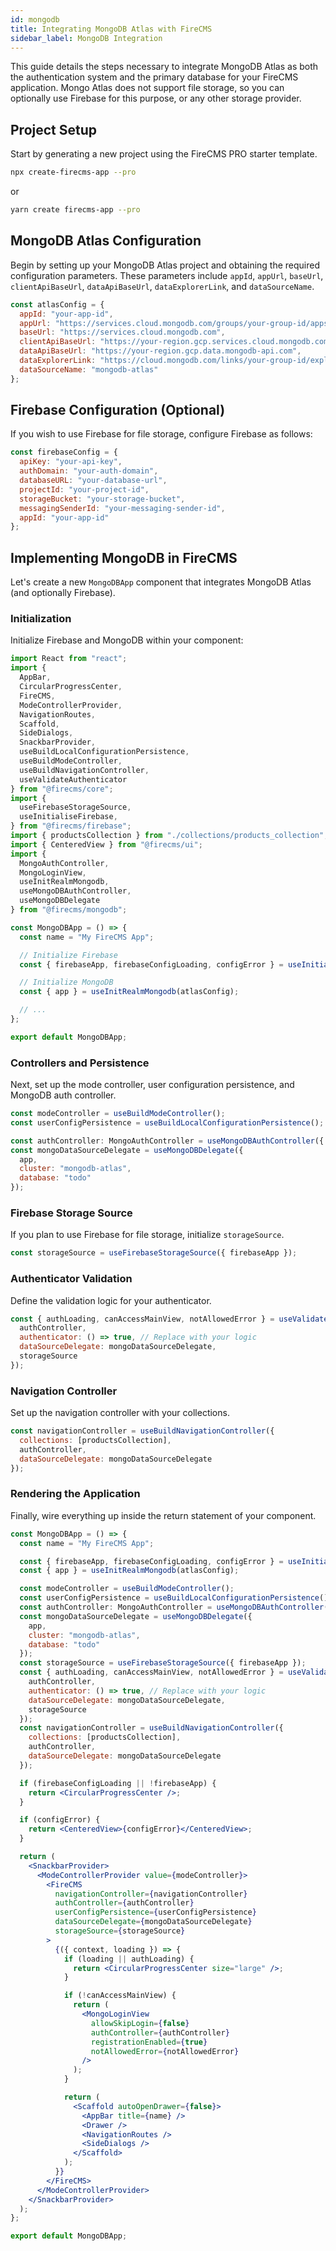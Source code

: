 ```yaml
---
id: mongodb
title: Integrating MongoDB Atlas with FireCMS
sidebar_label: MongoDB Integration
---
```


This guide details the steps necessary to integrate MongoDB Atlas as both the authentication system and the primary database for your FireCMS application.
Mongo Atlas does not support file storage, so you can optionally use Firebase for this purpose, or any
other storage provider.

## Project Setup

Start by generating a new project using the FireCMS PRO starter template.

```bash
npx create-firecms-app --pro
```

or

```bash
yarn create firecms-app --pro
```

## MongoDB Atlas Configuration

Begin by setting up your MongoDB Atlas project and obtaining the required configuration parameters.
These parameters include `appId`, `appUrl`, `baseUrl`, `clientApiBaseUrl`, `dataApiBaseUrl`, `dataExplorerLink`,
and `dataSourceName`.

```js
const atlasConfig = {
  appId: "your-app-id",
  appUrl: "https://services.cloud.mongodb.com/groups/your-group-id/apps/your-app-id",
  baseUrl: "https://services.cloud.mongodb.com",
  clientApiBaseUrl: "https://your-region.gcp.services.cloud.mongodb.com",
  dataApiBaseUrl: "https://your-region.gcp.data.mongodb-api.com",
  dataExplorerLink: "https://cloud.mongodb.com/links/your-group-id/explorer/Cluster0/database/collection/find",
  dataSourceName: "mongodb-atlas"
};
```

## Firebase Configuration (Optional)

If you wish to use Firebase for file storage, configure Firebase as follows:

```js
const firebaseConfig = {
  apiKey: "your-api-key",
  authDomain: "your-auth-domain",
  databaseURL: "your-database-url",
  projectId: "your-project-id",
  storageBucket: "your-storage-bucket",
  messagingSenderId: "your-messaging-sender-id",
  appId: "your-app-id"
};
```

## Implementing MongoDB in FireCMS

Let's create a new `MongoDBApp` component that integrates MongoDB Atlas (and optionally Firebase).

### Initialization

Initialize Firebase and MongoDB within your component:

```jsx
import React from "react";
import {
  AppBar,
  CircularProgressCenter,
  FireCMS,
  ModeControllerProvider,
  NavigationRoutes,
  Scaffold,
  SideDialogs,
  SnackbarProvider,
  useBuildLocalConfigurationPersistence,
  useBuildModeController,
  useBuildNavigationController,
  useValidateAuthenticator
} from "@firecms/core";
import {
  useFirebaseStorageSource,
  useInitialiseFirebase,
} from "@firecms/firebase";
import { productsCollection } from "./collections/products_collection";
import { CenteredView } from "@firecms/ui";
import {
  MongoAuthController,
  MongoLoginView,
  useInitRealmMongodb,
  useMongoDBAuthController,
  useMongoDBDelegate
} from "@firecms/mongodb";

const MongoDBApp = () => {
  const name = "My FireCMS App";

  // Initialize Firebase
  const { firebaseApp, firebaseConfigLoading, configError } = useInitialiseFirebase({ firebaseConfig });

  // Initialize MongoDB
  const { app } = useInitRealmMongodb(atlasConfig);

  // ...
};

export default MongoDBApp;
```

### Controllers and Persistence

Next, set up the mode controller, user configuration persistence, and MongoDB auth controller.

```jsx
const modeController = useBuildModeController();
const userConfigPersistence = useBuildLocalConfigurationPersistence();

const authController: MongoAuthController = useMongoDBAuthController({ app });
const mongoDataSourceDelegate = useMongoDBDelegate({
  app,
  cluster: "mongodb-atlas",
  database: "todo"
});
```

### Firebase Storage Source

If you plan to use Firebase for file storage, initialize `storageSource`.

```jsx
const storageSource = useFirebaseStorageSource({ firebaseApp });
```

### Authenticator Validation

Define the validation logic for your authenticator.

```jsx
const { authLoading, canAccessMainView, notAllowedError } = useValidateAuthenticator({
  authController,
  authenticator: () => true, // Replace with your logic
  dataSourceDelegate: mongoDataSourceDelegate,
  storageSource
});
```

### Navigation Controller

Set up the navigation controller with your collections.

```jsx
const navigationController = useBuildNavigationController({
  collections: [productsCollection],
  authController,
  dataSourceDelegate: mongoDataSourceDelegate
});
```

### Rendering the Application

Finally, wire everything up inside the return statement of your component.

```jsx
const MongoDBApp = () => {
  const name = "My FireCMS App";

  const { firebaseApp, firebaseConfigLoading, configError } = useInitialiseFirebase({ firebaseConfig });
  const { app } = useInitRealmMongodb(atlasConfig);

  const modeController = useBuildModeController();
  const userConfigPersistence = useBuildLocalConfigurationPersistence();
  const authController: MongoAuthController = useMongoDBAuthController({ app });
  const mongoDataSourceDelegate = useMongoDBDelegate({
    app,
    cluster: "mongodb-atlas",
    database: "todo"
  });
  const storageSource = useFirebaseStorageSource({ firebaseApp });
  const { authLoading, canAccessMainView, notAllowedError } = useValidateAuthenticator({
    authController,
    authenticator: () => true, // Replace with your logic
    dataSourceDelegate: mongoDataSourceDelegate,
    storageSource
  });
  const navigationController = useBuildNavigationController({
    collections: [productsCollection],
    authController,
    dataSourceDelegate: mongoDataSourceDelegate
  });

  if (firebaseConfigLoading || !firebaseApp) {
    return <CircularProgressCenter />;
  }

  if (configError) {
    return <CenteredView>{configError}</CenteredView>;
  }

  return (
    <SnackbarProvider>
      <ModeControllerProvider value={modeController}>
        <FireCMS
          navigationController={navigationController}
          authController={authController}
          userConfigPersistence={userConfigPersistence}
          dataSourceDelegate={mongoDataSourceDelegate}
          storageSource={storageSource}
        >
          {({ context, loading }) => {
            if (loading || authLoading) {
              return <CircularProgressCenter size="large" />;
            }

            if (!canAccessMainView) {
              return (
                <MongoLoginView
                  allowSkipLogin={false}
                  authController={authController}
                  registrationEnabled={true}
                  notAllowedError={notAllowedError}
                />
              );
            }

            return (
              <Scaffold autoOpenDrawer={false}>
                <AppBar title={name} />
                <Drawer />
                <NavigationRoutes />
                <SideDialogs />
              </Scaffold>
            );
          }}
        </FireCMS>
      </ModeControllerProvider>
    </SnackbarProvider>
  );
};

export default MongoDBApp;
```
